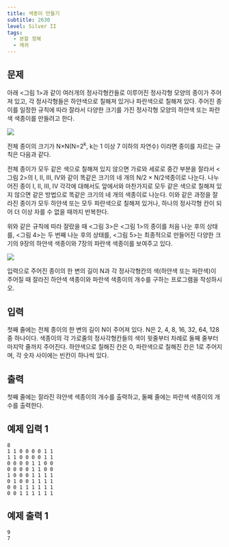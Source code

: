 ```yaml
---
title: 색종이 만들기
subtitle: 2630
level: Silver II
tags:
  - 분할 정복
  - 재귀
---
```


## 문제

아래 \<그림 1>과 같이 여러개의 정사각형칸들로 이루어진 정사각형 모양의 종이가 주어져 있고, 각 정사각형들은 하얀색으로 칠해져 있거나 파란색으로 칠해져 있다. 주어진 종이를 일정한 규칙에 따라 잘라서 다양한 크기를 가진 정사각형 모양의 하얀색 또는 파란색 색종이를 만들려고 한다.

![](https://www.acmicpc.net/upload/images/bwxBxc7ghGOedQfiT3p94KYj1y9aLR.png)

전체 종이의 크기가 N×N(N=2<sup>k</sup>, k는 1 이상 7 이하의 자연수) 이라면 종이를 자르는 규칙은 다음과 같다.

전체 종이가 모두 같은 색으로 칠해져 있지 않으면 가로와 세로로 중간 부분을 잘라서 \<그림 2>의 I, II, III, IV와 같이 똑같은 크기의 네 개의 N/2 × N/2색종이로 나눈다. 나누어진 종이 I, II, III, IV 각각에 대해서도 앞에서와 마찬가지로 모두 같은 색으로 칠해져 있지 않으면 같은 방법으로 똑같은 크기의 네 개의 색종이로 나눈다. 이와 같은 과정을 잘라진 종이가 모두 하얀색 또는 모두 파란색으로 칠해져 있거나, 하나의 정사각형 칸이 되어 더 이상 자를 수 없을 때까지 반복한다.

위와 같은 규칙에 따라 잘랐을 때 \<그림 3>은 \<그림 1>의 종이를 처음 나눈 후의 상태를, \<그림 4>는 두 번째 나눈 후의 상태를, \<그림 5>는 최종적으로 만들어진 다양한 크기의 9장의 하얀색 색종이와 7장의 파란색 색종이를 보여주고 있다.

![](https://www.acmicpc.net/upload/images/VHJpKWQDv.png)

입력으로 주어진 종이의 한 변의 길이 N과 각 정사각형칸의 색(하얀색 또는 파란색)이 주어질 때 잘라진 하얀색 색종이와 파란색 색종이의 개수를 구하는 프로그램을 작성하시오.

## 입력

첫째 줄에는 전체 종이의 한 변의 길이 N이 주어져 있다. N은 2, 4, 8, 16, 32, 64, 128 중 하나이다. 색종이의 각 가로줄의 정사각형칸들의 색이 윗줄부터 차례로 둘째 줄부터 마지막 줄까지 주어진다. 하얀색으로 칠해진 칸은 0, 파란색으로 칠해진 칸은 1로 주어지며, 각 숫자 사이에는 빈칸이 하나씩 있다.

## 출력

첫째 줄에는 잘라진 햐얀색 색종이의 개수를 출력하고, 둘째 줄에는 파란색 색종이의 개수를 출력한다.

## 예제 입력 1

```
8
1 1 0 0 0 0 1 1
1 1 0 0 0 0 1 1
0 0 0 0 1 1 0 0
0 0 0 0 1 1 0 0
1 0 0 0 1 1 1 1
0 1 0 0 1 1 1 1
0 0 1 1 1 1 1 1
0 0 1 1 1 1 1 1
```

## 예제 출력 1

```
9
7
```
